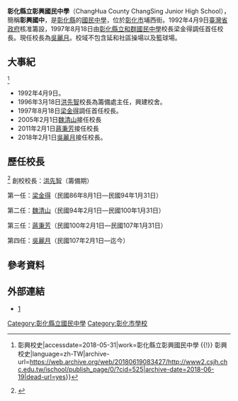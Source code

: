 {{expand|time=2015-08-06T01:22:32+00:00}}
{{refimprove|time=2015-08-06T01:22:32+00:00}}
'''彰化縣立彰興國民中學'''（ChangHua County ChangSing Junior High School），簡稱'''彰興國中'''，是[[彰化縣|彰化縣]]的[[國民中學|國民中學]]，位於[[彰化市|彰化市]]埔西街。1992年4月9日[[臺灣省政府|臺灣省政府]]核准籌設，1997年8月18日由[[彰化縣立和群國民中學|彰化縣立和群國民中學]]校長梁金得調任首任校長。現任校長為[[吳麗月|吳麗月]]。校域不包含延和社區操場以及籃球場。

==大事紀==
<ref>{{Cite web|url=http://www2.csjh.chc.edu.tw/ischool/publish_page/0/?cid=525|title=彰化縣立彰興國民中學 {{!}} 彰興校史|accessdate=2018-05-31|work=彰化縣立彰興國民中學 {{!}} 彰興校史|language=zh-TW|archive-url=https://web.archive.org/web/20180619083427/http://www2.csjh.chc.edu.tw/ischool/publish_page/0/?cid=525|archive-date=2018-06-19|dead-url=yes}}</ref>
*1992年4月9日{{who|核准設立}}。
*1996年3月18日[[洪先智|洪先智]]校長為籌備處主任，興建校舍。
*1997年8月18日[[梁金得|梁金得]]調任首任校長。
*2005年2月1日[[魏清山|魏清山]]接任校長
*2011年2月1日[[蔣秉芳|蔣秉芳]]接任校長
*2018年2月1日[[吳麗月|吳麗月]]接任校長。

== 歷任校長 ==
<ref>{{Cite web|url=http://www2.csjh.chc.edu.tw/ischool/publish_page/3/|title=校長室|accessdate=2018-05-31|work=校長室|language=zh-TW|archive-url=https://web.archive.org/web/20180619085204/http://www2.csjh.chc.edu.tw/ischool/publish_page/3/|archive-date=2018-06-19|dead-url=yes}}</ref>
創校校長：[[洪先智|洪先智]]（籌備期）

第一任：[[梁金得|梁金得]]（民國86年8月1日—民國94年1月31日）

第二任：[[魏清山|魏清山]]（民國94年2月1日—民國100年1月31日）

第三任：[[蔣秉芳|蔣秉芳]]（民國100年2月1日—民國107年1月31日）

第四任：[[吳麗月|吳麗月]]（民國107年2月1日—迄今）


==參考資料==
{{reflist}}

==外部連結==
*[http://www.csjh.chc.edu.tw/] {{Wayback|url=http://www.csjh.chc.edu.tw/ |date=20220418030418 }}

{{彰化縣國民中小學}}
[[Category:彰化縣立國民中學|Category:彰化縣立國民中學]]
[[Category:彰化市學校|Category:彰化市學校]]